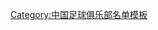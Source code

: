 {{Football squad with groups
|name=2012年中甲分类名单理工
|bgcolor=#FF6633
|bordercolor=#000000
|textcolor=#000000
|title=[[北京理工大学足球俱乐部|<span style="color:#000000">北京361°大学生</span>]] — [[2012年中国足球甲级联赛|<span style="color:#000000">2012年</span>]][[中国足球甲级联赛|<span style="color:#000000">中甲联赛第 14 名</span>]]
|group1=全年参赛球员
|list1=<div>
{{Football squad2 player|no=1|name=[[燕翔杉]]}}
{{Football squad2 player|no=2|name=[[刘力嘉]]}}
{{Football squad2 player|no=3|name={{flagicon|KOR}} [[李仁植]]}}
{{Football squad2 player|no=4|name=[[卢斌]]}}
{{Football squad2 player|no=5|name=[[王伟 (1991年)|王伟]]}}
{{Football squad2 player|no=6|name=[[郭子印]]}}
{{Football squad2 player|no=7|name=[[韩光徽]]}}
{{Football squad2 player|no=8|name={{flagicon|URU}} [[马丁·罗德里格斯 (足球运动员)|马丁]]}}
{{Football squad2 player|no=9|name=[[李勋 (1987年)|李勋]]}}
{{Football squad2 player|no=10|name={{flagicon|URU}} [[马蒂亚斯·阿隆索|阿隆索]]}}
{{Football squad2 player|no=11|name=[[李东昊]]}}
{{Football squad2 player|no=12|name=[[刘猛 (1986年)|刘猛]]}}
{{Football squad2 player|no=13|name=[[李思晨]]}}
{{Football squad2 player|no=14|name=[[崔博宇]]}}
{{Football squad2 player|no=15|name=[[何子超]]}}
{{Football squad2 player|no=16|name=[[庄大雨]]}}
{{Football squad2 player|no=17|name=[[胡明 (足球运动员)|胡明]]}}
{{Football squad2 player|no=18|name=[[王超 (1986年)|王超]]}}
{{Football squad2 player|no=19|name=[[李匡伦]]}}
{{Football squad2 player|no=20|name=[[武方虎]]}}
{{Football squad2 player|no=21|name=[[张淼 (1985年)|张淼]]}}
{{Football squad2 player|no=22|name=[[刘天鑫]]}}
{{Football squad2 player|no=23|name=[[解文恺]]}}
{{Football squad2 player|no=24|name=[[杨阳 (1985年)|杨阳]]}}
{{Football squad2 player|no=25|name=[[崔梦旭]]}}
{{Football squad2 player|no=26|name=[[静轩]]}}
{{Football squad2 player|no=27|name=[[李建峰]]}}
{{Football squad2 player|no=28|name=[[陆宇烁]]}}
{{Football squad2 player|no=29|name=[[秦阳]]}}
{{Football squad2 player|no=30|name=[[金辉蓉]]}}
{{Football squad2 player|no=31|name=[[孙程 (1980年)|孙程]]}}
{{Football squad2 player|no=33|name=[[李东阳 (1991年)|李东阳]]}}
{{Football squad2 player|no=34|name=[[孙易萌]]}}
{{Football squad2 player|no=40|name=[[池泳]]}}
</div>
|group2=夏季转入球员
|list2=<div>
{{Football squad2 player|no=36|name=[[桑一非]]}}
{{Football squad2 player|no=37|name={{flagicon|URU}} [[瓦尔特·古格里埃尔姆奥内|瓦特]]}}
{{Football squad2 player|no=39|name=[[毕翼飞]]}}
</div>
|group3=夏季转出球员
|list3=<div>
{{Football squad2 player|no=32|name={{flagicon|CMR}} [[文森]]}}
</div>
|group4=主教练
|list4=[[袁微]]
}}
<noinclude>
{{DEFAULTSORT:Beijing Institute of Technology FC Squad 2012}}
[[Category:中国足球俱乐部名单模板]]
</noinclude>